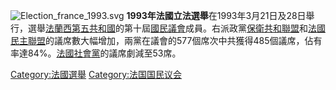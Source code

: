 [[Image:Election_france_1993.svg|right]]
'''1993年法國立法選舉'''在1993年3月21日及28日舉行，選舉[[法蘭西第五共和國|法蘭西第五共和國]]的第十屆[[國民議會_(法國)|國民議會]]成員。右派政黨[[保衛共和聯盟|保衛共和聯盟]]和[[法國民主聯盟|法國民主聯盟]]的議席數大幅增加，兩黨在議會的577個席次中共獲得485個議席，佔有率達84%。[[法國社會黨|法國社會黨]]的議席劇減至53席。
{{法國選舉}}
[[Category:法國選舉|Category:法國選舉]]
[[Category:法国国民议会|Category:法国国民议会]]